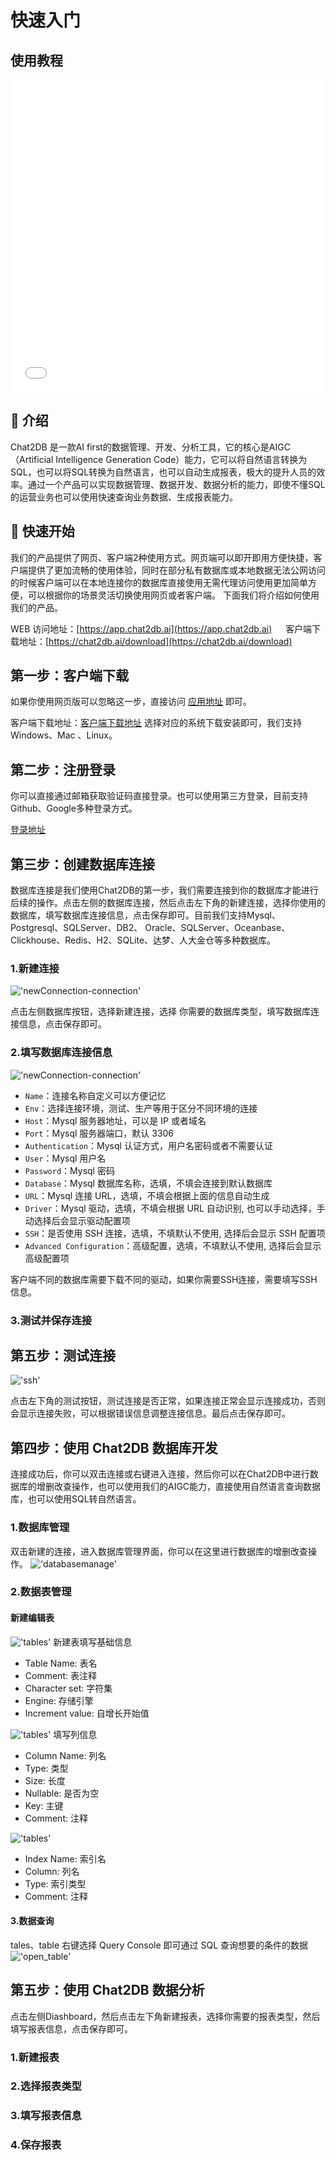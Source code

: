  # 快速入门

## 使用教程
<iframe src="//player.bilibili.com/player.html?aid=659372917&bvid=BV1yh4y1r7NF&cid=1223366275&page=1&autoplay=0" width="100%" height="500" scrolling="no" border="0" frameborder="no" framespacing="0" allowfullscreen="true"  sandbox="allow-top-navigation allow-same-origin allow-forms allow-scripts"> </iframe>

## 📖 介绍

Chat2DB 是一款AI first的数据管理、开发、分析工具，它的核心是AIGC（Artificial Intelligence Generation Code）能力，它可以将自然语言转换为SQL，也可以将SQL转换为自然语言，也可以自动生成报表，极大的提升人员的效率。通过一个产品可以实现数据管理、数据开发、数据分析的能力，即使不懂SQL的运营业务也可以使用快速查询业务数据、生成报表能力。

## 🚀 快速开始

我们的产品提供了网页、客户端2种使用方式。网页端可以即开即用方便快捷，客户端提供了更加流畅的使用体验，同时在部分私有数据库或本地数据无法公网访问的时候客户端可以在本地连接你的数据库直接使用无需代理访问使用更加简单方便，可以根据你的场景灵活切换使用网页或者客户端。
 下面我们将介绍如何使用我们的产品。

WEB 访问地址：[https://app.chat2db.ai](https://app.chat2db.ai)  &emsp; 客户端下载地址：[https://chat2db.ai/download](https://chat2db.ai/download)
    

## 第一步：客户端下载

如果你使用网页版可以忽略这一步，直接访问 [应用地址](https://app.chat2db.ai) 即可。

客户端下载地址：[客户端下载地址](https://chat2db.ai/download)  选择对应的系统下载安装即可，我们支持Windows、Mac 、Linux。

## 第二步：注册登录

你可以直接通过邮箱获取验证码直接登录。也可以使用第三方登录，目前支持Github、Google多种登录方式。

[登录地址](https://app.chat2db.ai/login)

## 第三步：创建数据库连接

数据库连接是我们使用Chat2DB的第一步，我们需要连接到你的数据库才能进行后续的操作。点击左侧的数据库连接，然后点击左下角的新建连接，选择你使用的数据库，填写数据库连接信息，点击保存即可。目前我们支持Mysql、Postgresql、SQLServer、DB2、 Oracle、SQLServer、Oceanbase、Clickhouse、Redis、H2、SQLite、达梦、人大金仓等多种数据库。
 ### 1.新建连接
!['newConnection-connection'](/image/connection/newConnection.png)

点击左侧数据库按钮，选择新建连接，选择 你需要的数据库类型，填写数据库连接信息，点击保存即可。

 ### 2.填写数据库连接信息

!['newConnection-connection'](/image/connection/connectioninfo.png)

- `Name`：连接名称自定义可以方便记忆
- `Env`：选择连接环境，测试、生产等用于区分不同环境的连接
- `Host`：Mysql 服务器地址，可以是 IP 或者域名
- `Port`：Mysql 服务器端口，默认 3306
- `Authentication`：Mysql 认证方式，用户名密码或者不需要认证
- `User`：Mysql 用户名
- `Password`：Mysql 密码
- `Database`：Mysql 数据库名称，选填，不填会连接到默认数据库
- `URL`：Mysql 连接 URL，选填，不填会根据上面的信息自动生成
- `Driver`：Mysql 驱动，选填，不填会根据 URL 自动识别, 也可以手动选择，手动选择后会显示驱动配置项
- `SSH`：是否使用 SSH 连接，选填，不填默认不使用, 选择后会显示 SSH 配置项
- `Advanced Configuration`：高级配置，选填，不填默认不使用, 选择后会显示高级配置项

 客户端不同的数据库需要下载不同的驱动，如果你需要SSH连接，需要填写SSH信息。


 ### 3.测试并保存连接

 ## 第五步：测试连接

 !['ssh'](/image/connection/test.png)

 点击左下角的测试按钮，测试连接是否正常，如果连接正常会显示连接成功，否则会显示连接失败，可以根据错误信息调整连接信息。最后点击保存即可。

## 第四步：使用 Chat2DB 数据库开发

连接成功后，你可以双击连接或右键进入连接，然后你可以在Chat2DB中进行数据库的增删改查操作，也可以使用我们的AIGC能力，直接使用自然语言查询数据库，也可以使用SQL转自然语言。

  ### 1.数据库管理
  双击新建的连接，进入数据库管理界面，你可以在这里进行数据库的增删改查操作。
  !['databasemanage'](/image/connection-manage/databasemanage.png)

### 2.数据表管理
#### 新建编辑表
!['tables'](/image/connection-manage/create_t_base.png)
新建表填写基础信息
- Table Name: 表名
- Comment: 表注释
- Character set: 字符集
- Engine: 存储引擎
- Increment value: 自增长开始值

!['tables'](/image/connection-manage/create_t_column.png)
填写列信息
- Column Name: 列名
- Type: 类型
- Size: 长度
- Nullable: 是否为空
- Key: 主键
- Comment: 注释

!['tables'](/image/connection-manage/create_t_index.png)
- Index Name: 索引名
- Column: 列名
- Type: 索引类型
- Comment: 注释

#### 3.数据查询
tales、table 右键选择 Query Console 即可通过 SQL 查询想要的条件的数据
!['open_table'](/image/connection-manage/new_console.png)


## 第五步：使用 Chat2DB 数据分析

点击左侧Diashboard，然后点击左下角新建报表，选择你需要的报表类型，然后填写报表信息，点击保存即可。

  ### 1.新建报表

  ### 2.选择报表类型

  ### 3.填写报表信息

  ### 4.保存报表








